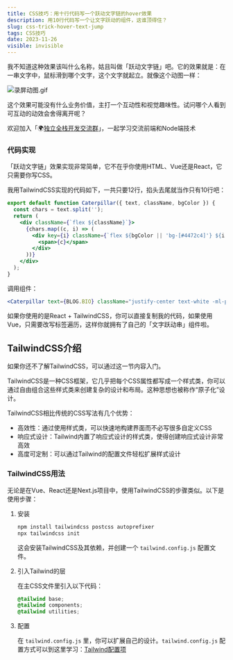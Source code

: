 ```yaml
---
title: CSS技巧：用十行代码写一个跃动文字链的hover效果
description: 用10行代码写一个让文字跃动的组件，这谁顶得住？
slug: css-trick-hover-text-jump
tags: CSS技巧
date: 2023-11-26
visible: invisible
---
```


我不知道这种效果该叫什么名称，姑且叫做「跃动文字链」吧。它的效果就是：在一串文字中，鼠标滑到哪个文字，这个文字就起立。就像这个动图一样：

![录屏动图.gif](/assets/038/1.gif)

这个效果可能没有什么业务价值，主打一个互动性和视觉趣味性。试问哪个人看到可互动的动效会舍得离开呢？

欢迎加入「🌍[独立全栈开发交流群](/make-a-friend)」，一起学习交流前端和Node端技术

### 代码实现

「跃动文字链」效果实现非常简单，它不在乎你使用HTML、Vue还是React，它只需要你写CSS。

我用TailwindCSS实现的代码如下，一共只要12行，掐头去尾就当作只有10行吧：

```jsx
export default function Caterpillar({ text, className, bgColor }) {
  const chars = text.split('');
  return (
    <div className={`flex ${className}`}>
      {chars.map((c, i) => (
        <div key={i} className={`flex ${bgColor || 'bg-[#4472c4]'} ${i === 0 ? 'rounded-s-lg' : ''} ${i === chars.length - 1 ? 'rounded-e-lg' : ''} border-top border-bottom border-2 border-brand bg-primary text-background -ml-[2px] pb-[0.1rem] px-2 transition duration-300 ease-in-out hover:-translate-y-1`}>
          <span>{c}</span>
        </div>
      ))}
    </div>
  );
}
```

调用组件：

```jsx
<Caterpillar text={BLOG.BIO} className="justify-center text-white -ml-px p-1" bgColor="bg-[#4472c4]" />
```

如果你使用的是React + TailwindCSS，你可以直接复制我的代码，如果使用Vue，只需要改写标签遍历，这样你就拥有了自己的「文字跃动串」组件啦。

## TailwindCSS介绍

如果你还不了解TailwindCSS，可以通过这一节内容入门。

TailwindCSS是一种CSS框架，它几乎把每个CSS属性都写成一个样式类，你可以通过自由组合这些样式类来创建复杂的设计和布局。这种思想也被称作“原子化”设计。

TailwindCSS相比传统的CSS写法有几个优势：

- 高效性：通过使用样式类，可以快速地构建界面而不必写很多自定义CSS
- 响应式设计：Tailwind内置了响应式设计的样式类，使得创建响应式设计非常高效
- 高度可定制：可以通过Tailwind的配置文件轻松扩展样式设计

### TailwindCSS用法

无论是在Vue、React还是Next.js项目中，使用TailwindCSS的步骤类似。以下是使用步骤：

1. 安装
    
    ```bash
    npm install tailwindcss postcss autoprefixer
    npx tailwindcss init
    ```
    
    这会安装TailwindCSS及其依赖，并创建一个 `tailwind.config.js` 配置文件。
    
2. 引入Tailwind的层
    
    在主CSS文件里引入以下代码：
    
    ```css
    @tailwind base;
    @tailwind components;
    @tailwind utilities;
    ```
    
3. 配置
    
    在 `tailwind.config.js` 里，你可以扩展自己的设计。`tailwind.config.js` 配置方式可以到这里学习：[Tailwind配置项](https://www.tailwindcss.cn/docs/configuration)

